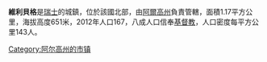 '''維利貝格'''是[[瑞士|瑞士]]的城鎮，位於該國北部，由[[阿爾高州|阿爾高州]]負責管轄，面積1.17平方公里，海拔高度651米，2012年人口167，八成人口信奉[[基督教|基督教]]，人口密度每平方公里143人。

{{Switzerland-geo-stub}}
[[Category:阿尔高州的市镇|Category:阿尔高州的市镇]]